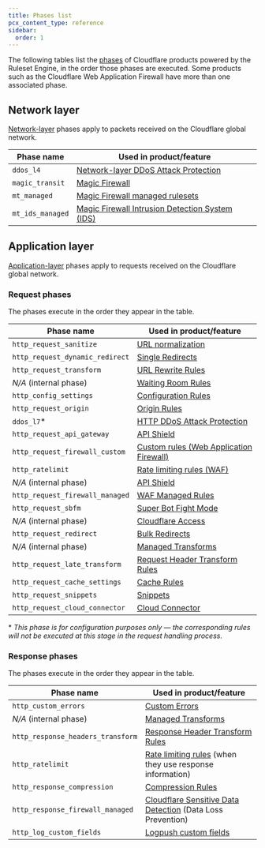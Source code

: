 ```yaml
---
title: Phases list
pcx_content_type: reference
sidebar:
  order: 1
---
```



The following tables list the [phases](/ruleset-engine/about/phases/) of Cloudflare products powered by the Ruleset Engine, in the order those phases are executed. Some products such as the Cloudflare Web Application Firewall have more than one associated phase.

## Network layer

[Network-layer](https://www.cloudflare.com/learning/ddos/glossary/open-systems-interconnection-model-osi/) phases apply to packets received on the Cloudflare global network.

| Phase name       | Used in product/feature                                                                          |
| ---------------- | ------------------------------------------------------------------------------------------------ |
| `ddos_l4`        | [Network-layer DDoS Attack Protection](/ddos-protection/managed-rulesets/network/network-overrides/configure-api/) |
| `magic_transit`  | [Magic Firewall](/magic-firewall/how-to/add-rules/)                                              |
| `mt_managed`     | [Magic Firewall managed rulesets](/magic-firewall/how-to/enable-managed-rulesets/)               |
| `mt_ids_managed` | [Magic Firewall Intrusion Detection System (IDS)](/magic-firewall/about/ids/)                    |

## Application layer

[Application-layer](https://www.cloudflare.com/learning/ddos/what-is-layer-7/) phases apply to requests received on the Cloudflare global network.

### Request phases

The phases execute in the order they appear in the table.

| Phase name                      | Used in product/feature                                                         |
| ------------------------------- | ------------------------------------------------------------------------------- |
| `http_request_sanitize`         | [URL normalization](/rules/normalization/)                                      |
| `http_request_dynamic_redirect` | [Single Redirects](/rules/url-forwarding/single-redirects/)                     |
| `http_request_transform`        | [URL Rewrite Rules](/rules/transform/url-rewrite/)                              |
| _N/A_ (internal phase)          | [Waiting Room Rules](/waiting-room/additional-options/waiting-room-rules/)      |
| `http_config_settings`          | [Configuration Rules](/rules/configuration-rules/)                              |
| `http_request_origin`           | [Origin Rules](/rules/origin-rules/)                                            |
| `ddos_l7`\*                     | [HTTP DDoS Attack Protection](/ddos-protection/managed-rulesets/http/)          |
| `http_request_api_gateway`      | [API Shield](/api-shield/)                                                      |
| `http_request_firewall_custom`  | [Custom rules (Web Application Firewall)](/waf/custom-rules/)                   |
| `http_ratelimit`                | [Rate limiting rules (WAF)](/waf/rate-limiting-rules/)                          |
| _N/A_ (internal phase)          | [API Shield](/api-shield/)                                                      |
| `http_request_firewall_managed` | [WAF Managed Rules](/waf/managed-rules/)                                        |
| `http_request_sbfm`             | [Super Bot Fight Mode](/bots/get-started/super-bot-fight-mode/)                 |
| _N/A_ (internal phase)          | [Cloudflare Access](/cloudflare-one/policies/access/)                           |
| `http_request_redirect`         | [Bulk Redirects](/rules/url-forwarding/bulk-redirects/)                         |
| _N/A_ (internal phase)          | [Managed Transforms](/rules/transform/managed-transforms/)                      |
| `http_request_late_transform`   | [Request Header Transform Rules](/rules/transform/request-header-modification/) |
| `http_request_cache_settings`   | [Cache Rules](/cache/how-to/cache-rules/)                                       |
| `http_request_snippets`         | [Snippets](/rules/snippets/)                                                    |
| `http_request_cloud_connector`  | [Cloud Connector](/rules/cloud-connector/)                                      |

\* _This phase is for configuration purposes only — the corresponding rules will not be executed at this stage in the request handling process._

<Render file="bfm-change-notice" product="bots" />

### Response phases

The phases execute in the order they appear in the table.

| Phase name                        | Used in product/feature                                                               |
| --------------------------------- | ------------------------------------------------------------------------------------- |
| `http_custom_errors`              | [Custom Errors](/rules/custom-errors/)                                                |
| _N/A_ (internal phase)            | [Managed Transforms](/rules/transform/managed-transforms/)                            |
| `http_response_headers_transform` | [Response Header Transform Rules](/rules/transform/response-header-modification/)     |
| `http_ratelimit`                  | [Rate limiting rules](/waf/rate-limiting-rules/) (when they use response information) |
| `http_response_compression`       | [Compression Rules](/rules/compression-rules/)                                        |
| `http_response_firewall_managed`  | [Cloudflare Sensitive Data Detection](/waf/managed-rules/) (Data Loss Prevention)     |
| `http_log_custom_fields`          | [Logpush custom fields](/logs/reference/custom-fields/)                               |

